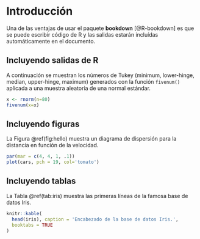 \mainmatter

# Introducción {#intro}

Una de las ventajas de usar el paquete **bookdown** [@R-bookdown] es que se puede escribir código de R y las salidas estarán incluídas automáticamente en el documento.

## Incluyendo salidas de R

A continuación se muestran los números de Tukey (minimum, lower-hinge, median, upper-hinge, maximum) generados con la función `fivenum()` aplicada a una muestra aleatoria de una normal estándar.

```r
x <- rnorm(n=80)
fivenum(x=x)
```

## Incluyendo figuras

La Figura \@ref(fig:hello) muestra un diagrama de dispersión para la distancia en función de la velocidad. 

```r
par(mar = c(4, 4, 1, .1))
plot(cars, pch = 19, col='tomato')
```

## Incluyendo tablas

La Tabla \@ref(tab:iris) muestra las primeras líneas de la famosa base de datos Iris.

```r
knitr::kable(
  head(iris), caption = 'Encabezado de la base de datos Iris.',
  booktabs = TRUE
)
```

